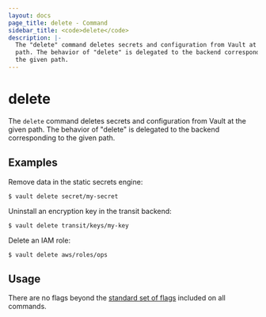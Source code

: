 ```yaml
---
layout: docs
page_title: delete - Command
sidebar_title: <code>delete</code>
description: |-
  The "delete" command deletes secrets and configuration from Vault at the given
  path. The behavior of "delete" is delegated to the backend corresponding to
  the given path.
---
```


# delete

The `delete` command deletes secrets and configuration from Vault at the given
path. The behavior of "delete" is delegated to the backend corresponding to the
given path.

## Examples

Remove data in the static secrets engine:

```text
$ vault delete secret/my-secret
```

Uninstall an encryption key in the transit backend:

```text
$ vault delete transit/keys/my-key
```

Delete an IAM role:

```text
$ vault delete aws/roles/ops
```

## Usage

There are no flags beyond the [standard set of flags](/docs/commands)
included on all commands.
